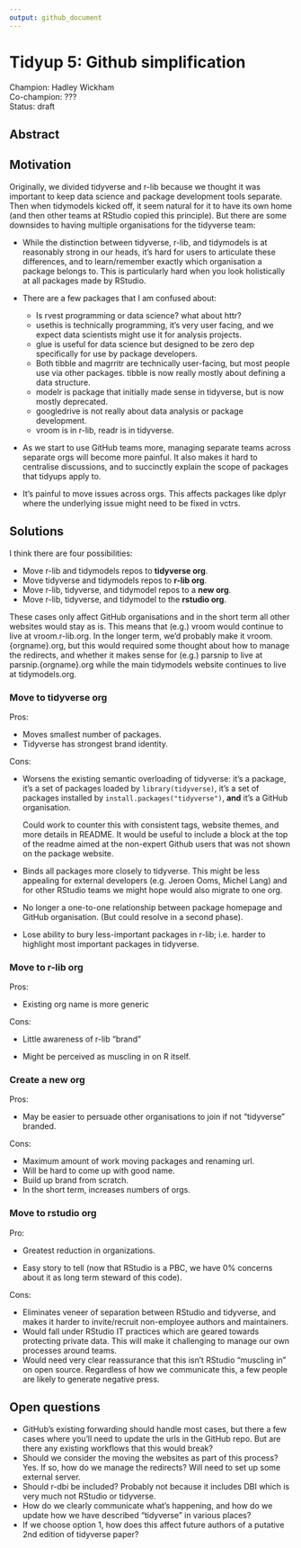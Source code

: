 ```yaml
---
output: github_document
---
```


# Tidyup 5: Github simplification

Champion: Hadley Wickham  
Co-champion: ???  
Status: draft

## Abstract

## Motivation

Originally, we divided tidyverse and r-lib because we thought it was important to keep data science and package development tools separate.
Then when tidymodels kicked off, it seem natural for it to have its own home (and then other teams at RStudio copied this principle).
But there are some downsides to having multiple organisations for the tidyverse team:

-   While the distinction between tidyverse, r-lib, and tidymodels is at reasonably strong in our heads, it's hard for users to articulate these differences, and to learn/remember exactly which organisation a package belongs to.
    This is particularly hard when you look holistically at all packages made by RStudio.

-   There are a few packages that I am confused about:

    -   Is rvest programming or data science? what about httr?
    -   usethis is technically programming, it's very user facing, and we expect data scientists might use it for analysis projects.
    -   glue is useful for data science but designed to be zero dep specifically for use by package developers.
    -   Both tibble and magrritr are technically user-facing, but most people use via other packages. tibble is now really mostly about defining a data structure.
    -   modelr is package that initially made sense in tidyverse, but is now mostly deprecated.
    -   googledrive is not really about data analysis or package development.
    -   vroom is in r-lib, readr is in tidyverse.

-   As we start to use GitHub teams more, managing separate teams across separate orgs will become more painful.
    It also makes it hard to centralise discussions, and to succinctly explain the scope of packages that tidyups apply to.

-   It's painful to move issues across orgs.
    This affects packages like dplyr where the underlying issue might need to be fixed in vctrs.

## Solutions

I think there are four possibilities:

-   Move r-lib and tidymodels repos to **tidyverse org**.
-   Move tidyverse and tidymodels repos to **r-lib org**.
-   Move r-lib, tidyverse, and tidymodel repos to a **new org**.
-   Move r-lib, tidyverse, and tidymodel to the **rstudio org**.

These cases only affect GitHub organisations and in the short term all other websites would stay as is.
This means that (e.g.) vroom would continue to live at vroom.r-lib.org.
In the longer term, we'd probably make it vroom.{orgname}.org, but this would required some thought about how to manage the redirects, and whether it makes sense for (e.g.) parsnip to live at parsnip.{orgname}.org while the main tidymodels website continues to live at tidymodels.org.

### Move to tidyverse org

Pros:

-   Moves smallest number of packages.
-   Tidyverse has strongest brand identity.

Cons:

-   Worsens the existing semantic overloading of tidyverse: it's a package, it's a set of packages loaded by `library(tidyverse)`, it's a set of packages installed by `install.packages("tidyverse")`, **and** it's a GitHub organisation.

    Could work to counter this with consistent tags, website themes, and more details in README. It would be useful to include a block at the top of the readme aimed at the non-expert Github users that was not shown on the package website.

-   Binds all packages more closely to tidyverse. This might be less appealing for external developers (e.g. Jeroen Ooms, Michel Lang) and for other RStudio teams we might hope would also migrate to one org.

-   No longer a one-to-one relationship between package homepage and GitHub organisation. (But could resolve in a second phase).

-   Lose ability to bury less-important packages in r-lib; i.e. harder to highlight most important packages in tidyverse.

### Move to r-lib org

Pros:

-   Existing org name is more generic

Cons:

-   Little awareness of r-lib "brand"

-   Might be perceived as muscling in on R itself.

### Create a new org

Pros:

-   May be easier to persuade other organisations to join if not "tidyverse" branded.

Cons:

-   Maximum amount of work moving packages and renaming url.
-   Will be hard to come up with good name.
-   Build up brand from scratch.
-   In the short term, increases numbers of orgs.

### Move to rstudio org

Pro:

-   Greatest reduction in organizations.

-   Easy story to tell (now that RStudio is a PBC, we have 0% concerns about it as long term steward of this code).

Cons:

-   Eliminates veneer of separation between RStudio and tidyverse, and makes it harder to invite/recruit non-employee authors and maintainers.
-   Would fall under RStudio IT practices which are geared towards protecting private data. This will make it challenging to manage our own processes around teams.
-   Would need very clear reassurance that this isn't RStudio "muscling in" on open source. Regardless of how we communicate this, a few people are likely to generate negative press.

## Open questions

-   GitHub's existing forwarding should handle most cases, but there a few cases where you'll need to update the urls in the GitHub repo. But are there any existing workflows that this would break?
-   Should we consider the moving the websites as part of this process? Yes. If so, how do we manage the redirects? Will need to set up some external server.
-   Should r-dbi be included? Probably not because it includes DBI which is very much not RStudio or tidyverse.
-   How do we clearly communicate what's happening, and how do we update how we have described "tidyverse" in various places?
-   If we choose option 1, how does this affect future authors of a putative 2nd edition of tidyverse paper?

